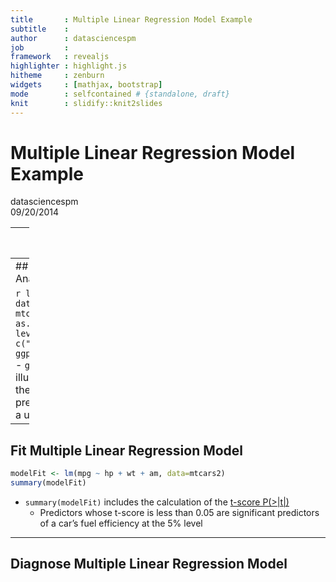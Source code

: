 ```yaml
---
title       : Multiple Linear Regression Model Example
subtitle    : 
author      : datasciencespm
job         : 
framework   : revealjs
highlighter : highlight.js
hitheme     : zenburn
widgets     : [mathjax, bootstrap]
mode        : selfcontained # {standalone, draft}
knit        : slidify::knit2slides
---
```


# Multiple Linear Regression Model Example
datasciencespm  
09/20/2014

---
## Shiny Application Overview
```r
library(knitr)
opts_chunk$set(fig.width=5.5, fig.height=5.5)
```
![Shiny Application Flow Diagram](./assets/fig/flowDiagram.png)

- Need: Simplify predictor variable selection process 
- Approach: Implement [Shiny application](https://datasciencespm.shinyapps.io/DevelopingDataProducts/) with the following functionality
  * Select & display predictor variables
  * Perform exploratory data analysis
  * Fit & diagnose a multiple linear regression model

---
## Perform Exploratory Data Analysis

```r
library(GGally)
data(mtcars)
mtcars2 <- mtcars
mtcars2$am <- as.factor(mtcars2$am)
levels(mtcars2$am) <- c("auto","manual")
ggpairs(mtcars2[,c(1,4,6,9)])
```
- `ggpairs()` pairs plot illustrates relationship between the response (i.e. 
`mpg`) and predictor variables selected by a user

---
## Fit Multiple Linear Regression Model
```r
modelFit <- lm(mpg ~ hp + wt + am, data=mtcars2)
summary(modelFit)
```
- `summary(modelFit)` includes the calculation of the [t-score P(>|t|)](http://www.ats.ucla.edu/stat/stata/output/reg_output.htm)
  * Predictors whose t-score is less than 0.05 are significant predictors of a
  car's fuel efficiency at the 5% level

---
## Diagnose Multiple Linear Regression Model